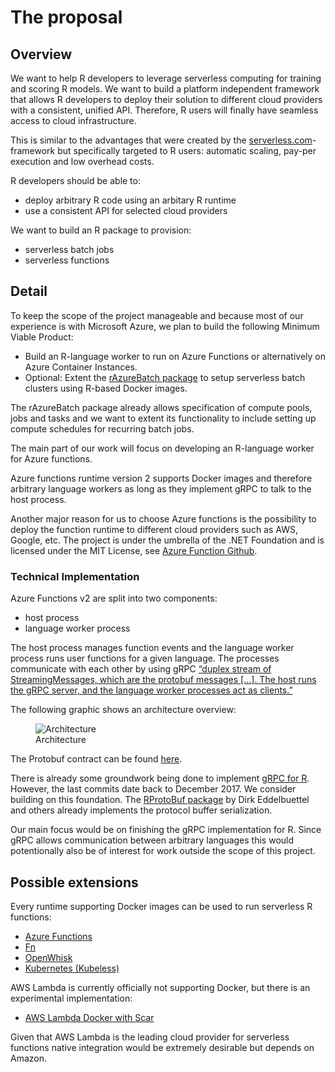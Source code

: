 # The proposal
<!--
This is where the proposal should be outlined. 
-->

## Overview
<!--
At a high-level address what your proposal is and how it will address the problem identified. Highlight any benefits to the R Community that follow from solving the problem. This should be your most compelling section.
-->

We want to help R developers to leverage serverless computing for training and scoring R models. We want to build a platform independent framework that allows R developers to deploy their solution to different cloud providers with a consistent, unified API. Therefore, R users will finally have seamless access to cloud infrastructure.

This is similar to the advantages that were created by the [serverless.com](http://serverless.com/)-framework but specifically targeted to R users: automatic scaling, pay-per execution and low overhead costs. 

R developers should be able to:

- deploy arbitrary R code using an arbitary R runtime
- use a consistent API for selected cloud providers

We want to build an R package to provision:

- serverless batch jobs
- serverless functions

## Detail
<!--
Go into more detail about the specifics of the project and it delivers against the problem.

Depending on project type the detail section should include:

 - [ ] Minimum Viable Product
 - [ ] Architecture
 - [ ] Assumptions
-->

To keep the scope of the project manageable and because most of our experience is with Microsoft Azure, we plan to build the following Minimum Viable Product:

- Build an R-language worker to run on Azure Functions or alternatively on Azure Container Instances.
- Optional: Extent the [rAzureBatch package](https://github.com/Azure/rAzureBatch) to setup serverless batch clusters using R-based Docker images.

The rAzureBatch package already allows specification of compute pools, jobs and tasks and we want to extent its functionality to include setting up compute schedules for recurring batch jobs.

The main part of our work will focus on developing an R-language worker for Azure functions.

Azure functions runtime version 2 supports Docker images and therefore arbitrary language workers as long as they implement gRPC to talk to the host process. 

Another major reason for us to choose Azure functions is the possibility to deploy the function runtime to different cloud providers such as AWS, Google, etc. 
The project is under the umbrella of the .NET Foundation and is licensed under the MIT License, see [Azure Function Github](https://github.com/Azure/azure-functions-host/). 

### Technical Implementation

Azure Functions v2 are split into two components: 

- host process 
- language worker process

The host process manages function events and the language worker process runs user functions for a given language. The processes communicate with each other by using gRPC ["duplex stream of StreamingMessages, which are the protobuf messages [...]. The host runs the gRPC server, and the language worker processes act as clients."](https://github.com/Azure/azure-functions-host/wiki/Language-Extensibility)

The following graphic shows an architecture overview:

![Architecture](proposal/img/architecture.png)

The Protobuf contract can be found [here](https://github.com/Azure/azure-functions-language-worker-protobuf/blob/dev/src/proto/FunctionRpc.proto).

There is already some groundwork being done to implement [gRPC for  R](https://github.com/nfultz/grpc). However, the last commits date back to December 2017. We consider building on this foundation. The [RProtoBuf package](https://cran.r-project.org/web/packages/RProtoBuf/index.html) by Dirk Eddelbuettel and others already implements the protocol buffer serialization.

Our main focus would be on finishing the gRPC implementation for R. Since gRPC allows communication between arbitrary languages this would potentionally also be of interest for work outside the scope of this project. 

<!--- Functions: 
Azure Functions: https://azure.microsoft.com/en-us/blog/introducing-azure-functions-2-0/
Azure Functions Linux consumption plan: https://github.com/Azure/Azure-Functions/wiki/Azure-Functions-on-Linux-Preview
Cross platform hosting: https://github.com/Azure/azure-functions-host/wiki/Azure-Functions-Runtime-2.0-Overview
Proto Contract: https://github.com/Azure/azure-functions-host/wiki/Language-Extensibility-->

## Possible extensions

Every runtime supporting Docker images can be used to run serverless R functions: 

- [Azure Functions](https://azure.microsoft.com/en-us/services/functions/)
- [Fn](https://fnproject.io/)
- [OpenWhisk](https://openwhisk.apache.org/)
- [Kubernetes (Kubeless)](https://github.com/kubeless/kubeless)

AWS Lambda is currently officially not supporting Docker, but there is an experimental implementation: 

- [AWS Lambda Docker with Scar](https://github.com/grycap/scar)

Given that AWS Lambda is the leading cloud provider for serverless functions native integration would be extremely desirable but depends on Amazon.  
